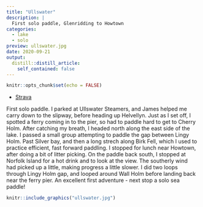 ```yaml
---
title: "Ullswater"
description: |
  First solo paddle, Glenridding to Howtown
categories:
  - lake
  - solo
preview: ullswater.jpg
date: 2020-09-21
output:
  distill::distill_article:
    self_contained: false
---
```


```r
knitr::opts_chunk$set(echo = FALSE)
```

- [Strava](https://www.strava.com/activities/4095486737) 

First solo paddle. I parked at Ullswater Steamers, and James helped me carry down to the slipway, before heading up Helvellyn. Just as I set off, I spotted a ferry coming in to the pier, so had to paddle hard to get to Cherry Holm. After catching my breath, I headed north along the east side of the lake. I passed a small group attempting to paddle the gap between Lingy Holm. Past Silver bay, and then a long strech along Birk Fell, which I used to practice efficient, fast forward paddling. I stopped for lunch near Howtown, after doing a bit of litter picking. On the paddle back south, I stopped at Norfolk Island for a hot drink and to look at the view. The southerly wind had picked up a little, making progress a little slower. I did two loops through Lingy Holm gap, and looped around Wall Holm before landing back near the ferry pier. An excellent first adventure - next stop a solo sea paddle!

```r
knitr::include_graphics("ullswater.jpg")
```



